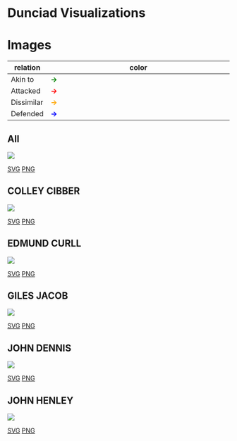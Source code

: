 # Dunciad Visualizations


# Images 

| relation   | color                                                       |
|------------|-------------------------------------------------------------|
| Akin to    | <span style="color: green;font-weight:bold;">&rarr;</span>  |
| Attacked   | <span style="color: red;font-weight:bold;">&rarr;</span>    |
| Dissimilar | <span style="color: orange;font-weight:bold;">&rarr;</span> |
| Defended   | <span style="color: blue;font-weight:bold;">&rarr;</span>   |

## All

![](images/COLLEY_CIBBER_EDMUND_CURLL_GILES_JACOB_JOHN_DENNIS_JOHN_HENLEY.dot_fdp.svg)

[SVG](images/COLLEY_CIBBER_EDMUND_CURLL_GILES_JACOB_JOHN_DENNIS_JOHN_HENLEY.dot_fdp.svg)
[PNG](images/COLLEY_CIBBER_EDMUND_CURLL_GILES_JACOB_JOHN_DENNIS_JOHN_HENLEY.dot_fdp_w2000.png)


## COLLEY CIBBER

![](images/COLLEY_CIBBER.dot_fdp.svg)

[SVG](images/COLLEY_CIBBER.dot_fdp.svg)
[PNG](images/COLLEY_CIBBER.dot_fdp_w2000.png)


## EDMUND CURLL

![](images/EDMUND_CURLL.dot_fdp.svg)

[SVG](images/EDMUND_CURLL.dot_fdp.svg)
[PNG](images/EDMUND_CURLL.dot_fdp_w2000.png)

## GILES JACOB

![](images/GILES_JACOB.dot_fdp.svg)

[SVG](images/GILES_JACOB.dot_fdp.svg)
[PNG](images/GILES_JACOB.dot_fdp_w2000.png)

## JOHN DENNIS

![](images/JOHN_DENNIS.dot_fdp.svg)

[SVG](images/JOHN_DENNIS.dot_fdp.svg)
[PNG](images/JOHN_DENNIS.dot_fdp_w2000.png)

## JOHN HENLEY

![](images/JOHN_HENLEY.dot_fdp.svg)

[SVG](images/JOHN_HENLEY.dot_fdp.svg)
[PNG](images/JOHN_HENLEY.dot_fdp_w2000.png)
